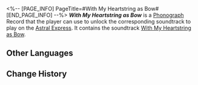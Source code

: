 <%-- [PAGE_INFO]
PageTitle=#With My Heartstring as Bow#
[END_PAGE_INFO] --%>
{{Item Infobox
|title       = ''With My Heartstring as Bow''
|id          = 210361
|image       = Item With My Heartstring as Bow.png{{subst:void|<!--$UPLOAD:<<SpriteOutput/ItemFigures/210001.png>-<Item With My Heartstring as Bow.png>-<Item Icons>>-->}}
|type        = Disk
|invCategory = Valuables
|rarity      = 3
|effect      = 
|description = A record that can be played on the Express' phonograph. It might be a chance acquisition or a gift from someone else. All sorts of memories surge up when the music plays &mdash; the smiles, encounters, touches, and the excitement of battle. Maybe that is why people still collect records even as society rapidly advances.<br />The current record contains the track "With My Heartstring as Bow."
}}
{{Description|''How shall one face the world if one's heart is unsteady?''}}
'''''With My Heartstring as Bow''''' is a [[Phonograph]] Record that the player can use to unlock the corresponding soundtrack to play on the [[Astral Express]]. It contains the soundtrack [[With My Heartstring as Bow]].

==Other Languages==
{{Other Languages
|en   = ''With My Heartstring as Bow''
|zhs  = 《且挽心月作弧弓》
|zht  = 《且挽心月作弧弓》
|ja   = 『心月を弓にして』
|ko   = ≪심월을 활로 삼아 당기리≫
|es   = Con mi corazón como arco
|fr   = «&nbsp;With My Heartstring as Bow&nbsp;»
|ru   = With My Heartstring as Bow
|th   = "With My Heartstring as Bow"
|vi   = Giữ Xúc Cảm Làm Cây Cung
|de   = „Pfeile auf das Selbst vom Bogen des Herzens“
|id   = "With My Heartstring as Bow"
|pt   = "With My Heartstring as Bow"
}}

==Change History==
{{Change History|2.5}}